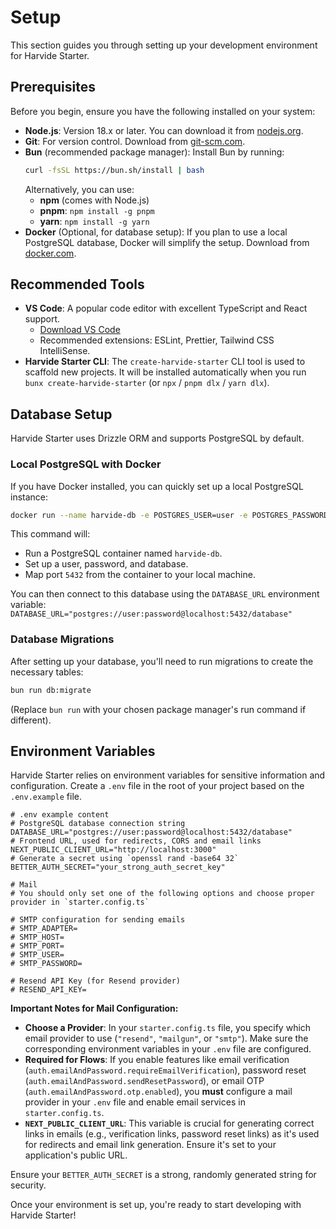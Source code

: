 # Setup

This section guides you through setting up your development environment for Harvide Starter.

## Prerequisites

Before you begin, ensure you have the following installed on your system:

*   **Node.js**: Version 18.x or later. You can download it from [nodejs.org](https://nodejs.org/).
*   **Git**: For version control. Download from [git-scm.com](https://git-scm.com/).
*   **Bun** (recommended package manager): Install Bun by running:
    ```bash
    curl -fsSL https://bun.sh/install | bash
    ```
    Alternatively, you can use:
    *   **npm** (comes with Node.js)
    *   **pnpm**: `npm install -g pnpm`
    *   **yarn**: `npm install -g yarn`
*   **Docker** (Optional, for database setup): If you plan to use a local PostgreSQL database, Docker will simplify the setup. Download from [docker.com](https://www.docker.com/get-started).

## Recommended Tools

*   **VS Code**: A popular code editor with excellent TypeScript and React support.
    *   [Download VS Code](https://code.visualstudio.com/)
    *   Recommended extensions: ESLint, Prettier, Tailwind CSS IntelliSense.
*   **Harvide Starter CLI**: The `create-harvide-starter` CLI tool is used to scaffold new projects. It will be installed automatically when you run `bunx create-harvide-starter` (or `npx` / `pnpm dlx` / `yarn dlx`).

## Database Setup

Harvide Starter uses Drizzle ORM and supports PostgreSQL by default.

### Local PostgreSQL with Docker

If you have Docker installed, you can quickly set up a local PostgreSQL instance:

```bash
docker run --name harvide-db -e POSTGRES_USER=user -e POSTGRES_PASSWORD=password -e POSTGRES_DB=database -p 5432:5432 -d postgres
```

This command will:
*   Run a PostgreSQL container named `harvide-db`.
*   Set up a user, password, and database.
*   Map port `5432` from the container to your local machine.

You can then connect to this database using the `DATABASE_URL` environment variable:
`DATABASE_URL="postgres://user:password@localhost:5432/database"`

### Database Migrations

After setting up your database, you'll need to run migrations to create the necessary tables:

```bash
bun run db:migrate
```
(Replace `bun run` with your chosen package manager's run command if different).

## Environment Variables

Harvide Starter relies on environment variables for sensitive information and configuration. Create a `.env` file in the root of your project based on the `.env.example` file.

```dotenv
# .env example content
# PostgreSQL database connection string
DATABASE_URL="postgres://user:password@localhost:5432/database"
# Frontend URL, used for redirects, CORS and email links
NEXT_PUBLIC_CLIENT_URL="http://localhost:3000"
# Generate a secret using `openssl rand -base64 32`
BETTER_AUTH_SECRET="your_strong_auth_secret_key"

# Mail
# You should only set one of the following options and choose proper provider in `starter.config.ts`

# SMTP configuration for sending emails
# SMTP_ADAPTER=
# SMTP_HOST=
# SMTP_PORT=
# SMTP_USER=
# SMTP_PASSWORD=

# Resend API Key (for Resend provider)
# RESEND_API_KEY=
```

**Important Notes for Mail Configuration:**

*   **Choose a Provider**: In your `starter.config.ts` file, you specify which email provider to use (`"resend"`, `"mailgun"`, or `"smtp"`). Make sure the corresponding environment variables in your `.env` file are configured.
*   **Required for Flows**: If you enable features like email verification (`auth.emailAndPassword.requireEmailVerification`), password reset (`auth.emailAndPassword.sendResetPassword`), or email OTP (`auth.emailAndPassword.otp.enabled`), you **must** configure a mail provider in your `.env` file and enable email services in `starter.config.ts`.
*   **`NEXT_PUBLIC_CLIENT_URL`**: This variable is crucial for generating correct links in emails (e.g., verification links, password reset links) as it's used for redirects and email link generation. Ensure it's set to your application's public URL.

Ensure your `BETTER_AUTH_SECRET` is a strong, randomly generated string for security.

Once your environment is set up, you're ready to start developing with Harvide Starter!
